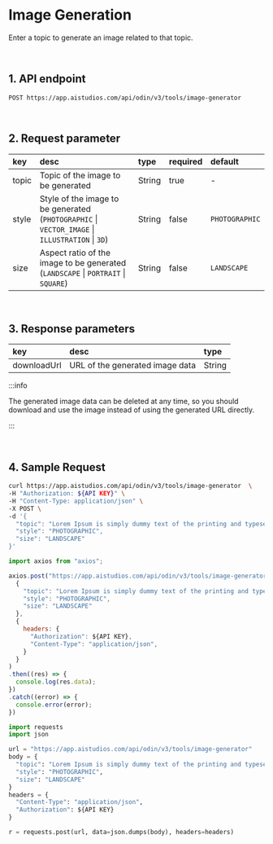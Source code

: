 # Image Generation

Enter a topic to generate an image related to that topic.

<br/>

## 1. API endpoint

```
POST https://app.aistudios.com/api/odin/v3/tools/image-generator
```

<br/>

## 2. Request parameter

|key|desc|type|required|default|
|:---|:---|:---|:---|:---|
|topic|Topic of the image to be generated|String|true|-|
|style|Style of the image to be generated<br />(`PHOTOGRAPHIC` \| `VECTOR_IMAGE` \| `ILLUSTRATION` \| `3D`)|String|false|`PHOTOGRAPHIC`|
|size|Aspect ratio of the image to be generated<br />(`LANDSCAPE` \| `PORTRAIT` \| `SQUARE`)|String|false|`LANDSCAPE`|

<br/>

## 3. Response parameters

|key|desc|type|
|:---|:---|:---|
|downloadUrl|URL of the generated image data|String|

:::info

The generated image data can be deleted at any time, so you should download and use the image instead of using the generated URL directly.

:::

<br/>

## 4. Sample Request


<Tabs>
<TabItem value="curl" label="cURL">

```bash
curl https://app.aistudios.com/api/odin/v3/tools/image-generator  \
-H "Authorization: ${API KEY}" \
-H "Content-Type: application/json" \
-X POST \
-d '{
  "topic": "Lorem Ipsum is simply dummy text of the printing and typesetting industry.\nLorem Ipsum has been the industrys standard dummy text ever since the 1500s, when an unknown printer took a galley of type and scrambled it to make a type specimen book.",
  "style": "PHOTOGRAPHIC",
  "size": "LANDSCAPE"
}'
```

</TabItem>
<TabItem value="js" label="Node.js">

```js
import axios from "axios";

axios.post("https://app.aistudios.com/api/odin/v3/tools/image-generator", 
  {
    "topic": "Lorem Ipsum is simply dummy text of the printing and typesetting industry.\nLorem Ipsum has been the industrys standard dummy text ever since the 1500s, when an unknown printer took a galley of type and scrambled it to make a type specimen book.",
    "style": "PHOTOGRAPHIC",
    "size": "LANDSCAPE"
  }, 
  {
    headers: {
      "Authorization": ${API KEY},
      "Content-Type": "application/json",
    }
  }
)
.then((res) => {
  console.log(res.data);
})
.catch((error) => {
  console.error(error);
})
```

</TabItem>
<TabItem value="py" label="Python">

```py
import requests
import json

url = "https://app.aistudios.com/api/odin/v3/tools/image-generator"
body = {
  "topic": "Lorem Ipsum is simply dummy text of the printing and typesetting industry.\nLorem Ipsum has been the industrys standard dummy text ever since the 1500s, when an unknown printer took a galley of type and scrambled it to make a type specimen book.",
  "style": "PHOTOGRAPHIC",
  "size": "LANDSCAPE"
}
headers = {
  "Content-Type": "application/json",
  "Authorization": ${API KEY}
}

r = requests.post(url, data=json.dumps(body), headers=headers)
```

</TabItem>
</Tabs>
